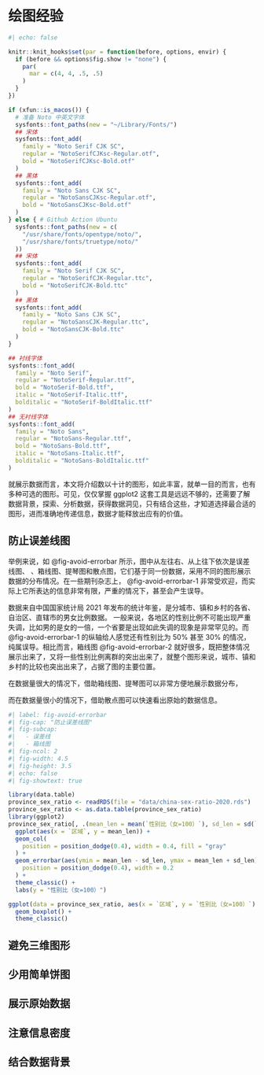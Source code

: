 # 绘图经验 {#sec-summary}



```r
#| echo: false

knitr::knit_hooks$set(par = function(before, options, envir) {
  if (before && options$fig.show != "none") {
    par(
      mar = c(4, 4, .5, .5)
    )
  }
})

if (xfun::is_macos()) {
  # 准备 Noto 中英文字体
  sysfonts::font_paths(new = "~/Library/Fonts/")
  ## 宋体
  sysfonts::font_add(
    family = "Noto Serif CJK SC",
    regular = "NotoSerifCJKsc-Regular.otf",
    bold = "NotoSerifCJKsc-Bold.otf"
  )
  ## 黑体
  sysfonts::font_add(
    family = "Noto Sans CJK SC",
    regular = "NotoSansCJKsc-Regular.otf",
    bold = "NotoSansCJKsc-Bold.otf"
  )
} else { # Github Action Ubuntu
  sysfonts::font_paths(new = c(
    "/usr/share/fonts/opentype/noto/",
    "/usr/share/fonts/truetype/noto/"
  ))
  ## 宋体
  sysfonts::font_add(
    family = "Noto Serif CJK SC",
    regular = "NotoSerifCJK-Regular.ttc",
    bold = "NotoSerifCJK-Bold.ttc"
  )
  ## 黑体
  sysfonts::font_add(
    family = "Noto Sans CJK SC",
    regular = "NotoSansCJK-Regular.ttc",
    bold = "NotoSansCJK-Bold.ttc"
  )
}

## 衬线字体
sysfonts::font_add(
  family = "Noto Serif",
  regular = "NotoSerif-Regular.ttf",
  bold = "NotoSerif-Bold.ttf",
  italic = "NotoSerif-Italic.ttf",
  bolditalic = "NotoSerif-BoldItalic.ttf"
)
## 无衬线字体
sysfonts::font_add(
  family = "Noto Sans",
  regular = "NotoSans-Regular.ttf",
  bold = "NotoSans-Bold.ttf",
  italic = "NotoSans-Italic.ttf",
  bolditalic = "NotoSans-BoldItalic.ttf"
)
```


就展示数据而言，本文将介绍数以十计的图形，如此丰富，就单一目的而言，也有多种可选的图形。可见，仅仅掌握 ggplot2 这套工具是远远不够的，还需要了解数据背景，探索、分析数据，获得数据洞见，只有结合这些，才知道选择最合适的图形，进而准确地传递信息，数据才能释放出应有的价值。


## 防止误差线图 {#sec-avoid-errorbar}

举例来说，如 @fig-avoid-errorbar 所示，图中从左往右、从上往下依次是误差线图、 、箱线图、提琴图和散点图，它们基于同一份数据，采用不同的图形展示数据的分布情况。在一些期刊杂志上， @fig-avoid-errorbar-1 非常受欢迎，而实际上它所表达的信息非常有限，严重的情况下，甚至会产生误导。

数据来自中国国家统计局 2021 年发布的统计年鉴，是分城市、镇和乡村的各省、自治区、直辖市的男女比例数据。
一般来说，各地区的性别比例不可能出现严重失调，比如男的是女的一倍，一个省要是出现如此失调的现象是非常罕见的。而 @fig-avoid-errorbar-1 的纵轴给人感觉还有性别比为 50% 甚至 30% 的情况，纯属误导。相比而言，箱线图 @fig-avoid-errorbar-2 就好很多，既把整体情况展示出来了，又将一些性别比例离群的突出出来了，就整个图形来说，城市、镇和乡村的比较也突出出来了，占据了图的主要位置。

在数据量很大的情况下，借助箱线图、提琴图可以非常方便地展示数据分布，


而在数据量很小的情况下，借助散点图可以快速看出原始的数据信息。


```r
#| label: fig-avoid-errorbar
#| fig-cap: "防止误差线图"
#| fig-subcap: 
#|   - 误差线
#|   - 箱线图
#| fig-ncol: 2
#| fig-width: 4.5
#| fig-height: 3.5
#| echo: false
#| fig-showtext: true

library(data.table)
province_sex_ratio <- readRDS(file = "data/china-sex-ratio-2020.rds")
province_sex_ratio <- as.data.table(province_sex_ratio)
library(ggplot2)
province_sex_ratio[, .(mean_len = mean(`性别比（女=100）`), sd_len = sd(`性别比（女=100）`)), by = "区域"] |>
  ggplot(aes(x = `区域`, y = mean_len)) +
  geom_col(
    position = position_dodge(0.4), width = 0.4, fill = "gray"
  ) +
  geom_errorbar(aes(ymin = mean_len - sd_len, ymax = mean_len + sd_len),
    position = position_dodge(0.4), width = 0.2
  ) +
  theme_classic() +
  labs(y = "性别比（女=100）")

ggplot(data = province_sex_ratio, aes(x = `区域`, y = `性别比（女=100）`)) +
  geom_boxplot() +
  theme_classic()
```


## 避免三维图形 {#sec-avoid-3d}



## 少用简单饼图 {#sec-avoid-pie}



## 展示原始数据 {#sec-raw-data}



## 注意信息密度 {#sec-information-density}



## 结合数据背景 {#sec-data-background}


